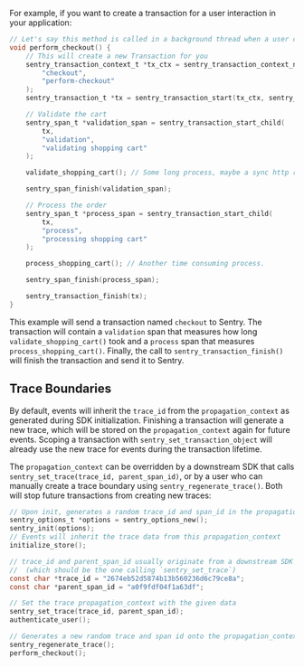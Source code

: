 For example, if you want to create a transaction for a user interaction in your application:

```c
// Let's say this method is called in a background thread when a user clicks on the checkout button.
void perform_checkout() {
    // This will create a new Transaction for you
    sentry_transaction_context_t *tx_ctx = sentry_transaction_context_new(
        "checkout",
        "perform-checkout"
    );
    sentry_transaction_t *tx = sentry_transaction_start(tx_ctx, sentry_value_new_null());

    // Validate the cart
    sentry_span_t *validation_span = sentry_transaction_start_child(
        tx,
        "validation",
        "validating shopping cart"
    );

    validate_shopping_cart(); // Some long process, maybe a sync http request.

    sentry_span_finish(validation_span);

    // Process the order
    sentry_span_t *process_span = sentry_transaction_start_child(
        tx,
        "process",
        "processing shopping cart"
    );

    process_shopping_cart(); // Another time consuming process.

    sentry_span_finish(process_span);

    sentry_transaction_finish(tx);
}
```

This example will send a transaction named `checkout` to Sentry. The transaction will contain a `validation` span that measures how long `validate_shopping_cart()` took and a `process` span that measures `process_shopping_cart()`. Finally, the call to `sentry_transaction_finish()` will finish the transaction and send it to Sentry.

## Trace Boundaries
By default, events will inherit the `trace_id` from the `propagation_context` as generated during SDK initialization. Finishing a transaction will generate a new trace, which will be stored on the `propagation_context` again for future events. Scoping a transaction with `sentry_set_transaction_object` will already use the new trace for events during the transaction lifetime.

The `propagation_context` can be overridden by a downstream SDK that calls `sentry_set_trace(trace_id, parent_span_id)`, or by a user who can manually create a trace boundary using `sentry_regenerate_trace()`. Both will stop future transactions from creating new traces:

```c
// Upon init, generates a random trace_id and span_id in the propagation_context
sentry_options_t *options = sentry_options_new();
sentry_init(options);
// Events will inherit the trace data from this propagation_context
initialize_store();

// trace_id and parent_span_id usually originate from a downstream SDK
//  (which should be the one calling `sentry_set_trace`)
const char *trace_id = "2674eb52d5874b13b560236d6c79ce8a";
const char *parent_span_id = "a0f9fdf04f1a63df";

// Set the trace propagation_context with the given data
sentry_set_trace(trace_id, parent_span_id);
authenticate_user();

// Generates a new random trace and span id onto the propagation_context
sentry_regenerate_trace();
perform_checkout();
```
